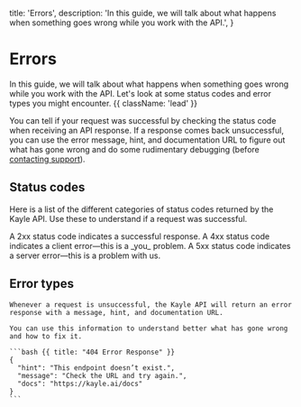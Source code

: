   title: 'Errors',
  description:
    'In this guide, we will talk about what happens when something goes wrong while you work with the API.',
}

# Errors

In this guide, we will talk about what happens when something goes wrong while you work with the API. Let's look at some status codes and error types you might encounter. {{ className: 'lead' }}

You can tell if your request was successful by checking the status code when receiving an API response. If a response comes back unsuccessful, you can use the error message, hint, and documentation URL to figure out what has gone wrong and do some rudimentary debugging (before [contacting support](/help)).
## Status codes

Here is a list of the different categories of status codes returned by the Kayle API. Use these to understand if a request was successful.

<Properties>
  <Property name="2xx">
    A 2xx status code indicates a successful response.
  </Property>
  <Property name="4xx">
    A 4xx status code indicates a client error—this is a _you_ problem.
  </Property>
  <Property name="5xx">
    A 5xx status code indicates a server error—this is a problem with us.
  </Property>
</Properties>

## Error types

<Row>
  <Col>

    Whenever a request is unsuccessful, the Kayle API will return an error response with a message, hint, and documentation URL.
    
    You can use this information to understand better what has gone wrong and how to fix it.

  </Col>
  <Col>

    ```bash {{ title: "404 Error Response" }}
    {
      "hint": "This endpoint doesn’t exist.",
      "message": "Check the URL and try again.",
      "docs": "https://kayle.ai/docs"
    }
    ```

  </Col>
</Row>
